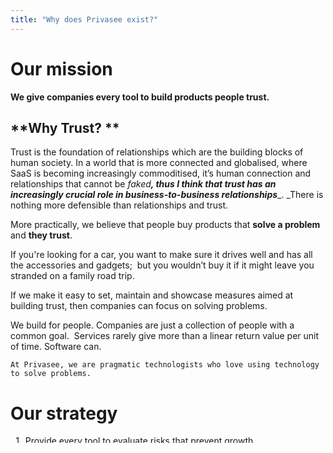 ```yaml
---
title: "Why does Privasee exist?"
---
```


# Our mission

**We give companies every tool to build products people trust.**

## **Why Trust? **

Trust is the foundation of relationships which are the building blocks of human society. In a world that is more connected and globalised, where SaaS is becoming increasingly commoditised, it’s human connection and relationships that cannot be _faked_**_, thus I think that trust has an increasingly crucial role in business-to-business relationships_**_. _There is nothing more defensible than relationships and trust. 

More practically, we believe that people buy products that **solve a problem** and **they trust**.

If you're looking for a car, you want to make sure it drives well and has all the accessories and gadgets;  but you wouldn’t buy it if it might leave you stranded on a family road trip.

If we make it easy to set, maintain and showcase measures aimed at building trust, then companies can focus on solving problems.


<AccordionGroup>
  <Accordion title="Why companies and not people?" icon="sparkles">
    We build for people. Companies are just a collection of people with a common goal. 
  </Accordion>
  <Accordion title="Why build tools instead of a service?" icon="sparkles">
    Services rarely give more than a linear return value per unit of time. Software can.

    At Privasee, we are pragmatic technologists who love using technology to solve problems.
  </Accordion>
</AccordionGroup>

# Our strategy

1. Provide every tool to evaluate risks that prevent growth.
2. Get in first, expand later.
3. Enable companies to prioritise their work based on customer requirements.